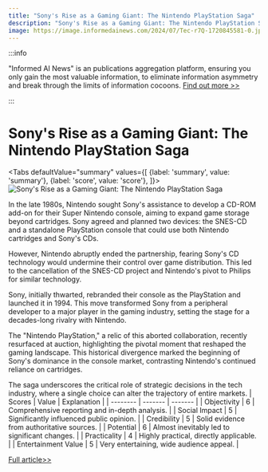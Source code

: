 ```yaml
---
title: "Sony's Rise as a Gaming Giant: The Nintendo PlayStation Saga"
description: "Sony's Rise as a Gaming Giant: The Nintendo PlayStation Saga"
image: https://image.informedainews.com/2024/07/Tec-r7Q-1720845581-0.jpg
---
```



:::info

"Informed AI News" is an publications aggregation platform, ensuring you only gain the most valuable information, to eliminate information asymmetry and break through the limits of information cocoons.  [Find out more >>](/)

:::

# Sony's Rise as a Gaming Giant: The Nintendo PlayStation Saga


<Tabs
	defaultValue="summary"
	values={[
	{label: 'summary', value: 'summary'},
	{label: 'score', value: 'score'},
]}>
<TabItem value="summary">
<img
  src="https://image.informedainews.com/2024/07/Tec-r7Q-1720845581-0.jpg"
  alt="Sony's Rise as a Gaming Giant: The Nintendo PlayStation Saga"
/>



In the late 1980s, Nintendo sought Sony's assistance to develop a CD-ROM add-on for their Super Nintendo console, aiming to expand game storage beyond cartridges. Sony agreed and planned two devices: the SNES-CD and a standalone PlayStation console that could use both Nintendo cartridges and Sony's CDs.

However, Nintendo abruptly ended the partnership, fearing Sony's CD technology would undermine their control over game distribution. This led to the cancellation of the SNES-CD project and Nintendo's pivot to Philips for similar technology.

Sony, initially thwarted, rebranded their console as the PlayStation and launched it in 1994. This move transformed Sony from a peripheral developer to a major player in the gaming industry, setting the stage for a decades-long rivalry with Nintendo.

The "Nintendo PlayStation," a relic of this aborted collaboration, recently resurfaced at auction, highlighting the pivotal moment that reshaped the gaming landscape. This historical divergence marked the beginning of Sony's dominance in the console market, contrasting Nintendo's continued reliance on cartridges.

The saga underscores the critical role of strategic decisions in the tech industry, where a single choice can alter the trajectory of entire markets.
</TabItem>
<TabItem value="score">
	| Scores     | Value   | Explanation |
	| -------- | ------- | ------- |
	| Objectivity  | 6    | Comprehensive reporting and in-depth analysis.    |
	| Social Impact | 5     | Significantly influenced public opinion.    |
	| Credibility    | 5    | Solid evidence from authoritative sources.    |
	| Potential    | 6    | Almost inevitably led to significant changes.    |
	| Practicality    | 4    | Highly practical, directly applicable.    |
	| Entertainment Value    | 5    | Very entertaining, wide audience appeal.    |
</TabItem>
</Tabs>

[Full article>>](https://www.36kr.com/p/2858760310950787)
